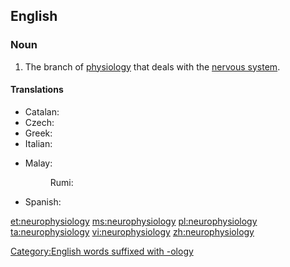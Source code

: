 ==English==
{{wikipedia}}
===Noun===
{{en-noun|-}}

# {{context|physiology|neuroscience|lang=en}} The branch of [[physiology]] that deals with the [[nervous system]].

====Translations====
{{trans-top|branch of physiology that deals with the nervous system}}
* Catalan: {{t|ca|neurofisiologia|f}}
* Czech: {{t|cs|neurofyziologie|f}}
* Greek: {{t+|el|νευροφυσιολογία|f|tr=nevrofisiología}}
* Italian: {{t+|it|neurofisiologia|f}}
{{trans-mid}}
* Malay:
*: Rumi: {{t+|ms|neurofisiologi}}
* Spanish: {{t|es|neurofisiología|f}}
{{trans-bottom}}
[[Category:English words suffixed with -ology]]

[[et:neurophysiology]]
[[ms:neurophysiology]]
[[pl:neurophysiology]]
[[ta:neurophysiology]]
[[vi:neurophysiology]]
[[zh:neurophysiology]]